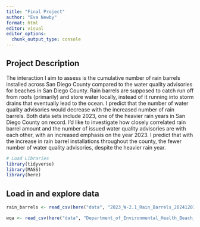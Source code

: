 ```yaml
---
title: "Final Project"
author: "Eva Newby"
format: html
editor: visual
editor_options: 
  chunk_output_type: console
---
```

## Project Description

The interaction I aim to assess is the cumulative number of rain barrels installed across San Diego County compared to the water quality advisories for beaches in San Diego County. Rain barrels are supposed to catch run off from roofs (primarily) and store water locally, instead of it running into storm drains that eventually lead to the ocean. I predict that the number of water quality advisories would decrease with the increased number of rain barrels. Both data sets include 2023, one of the heavier rain years in San Diego County on record. I'd like to investigate how closely correlated rain barrel amount and the number of issued water quality advisories are with each other, with an increased emphasis on the year 2023. I predict that with the increase in rain barrel installations throughout the county, the fewer number of water quality advisories, despite the heavier rain year. 

```r
# Load Libraries
library(tidyverse)
library(MASS)
library(here)
```

## Load in and explore data

```r
rain_barrels <- read_csv(here("data", "2023_W-2.1_Rain_Barrels_20241203.csv"))

wqa <- read_csv(here("data", "Department_of_Environmental_Health_Beach_Water_Quality_Advisories_20241203.csv"))
```

